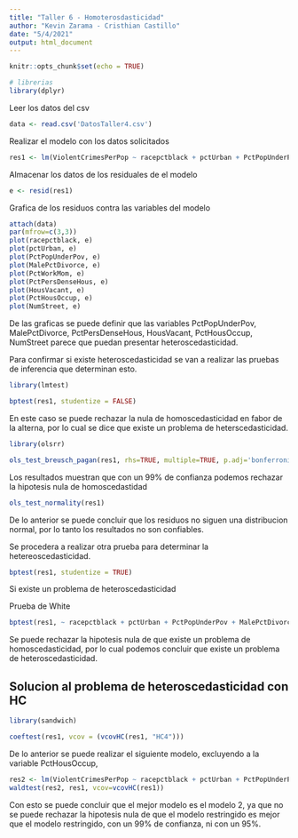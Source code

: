 ```yaml
---
title: "Taller 6 - Homoterosdasticidad"
author: "Kevin Zarama - Cristhian Castillo"
date: "5/4/2021"
output: html_document
---
```


```r
knitr::opts_chunk$set(echo = TRUE)
```

```r
# librerias
library(dplyr)
```

Leer los datos del csv

```r
data <- read.csv('DatosTaller4.csv')
```

Realizar el modelo con los datos solicitados

```r
res1 <- lm(ViolentCrimesPerPop ~ racepctblack + pctUrban + PctPopUnderPov + MalePctDivorce + PctWorkMom + PctPersDenseHous + HousVacant + PctHousOccup + NumStreet, data)
```

Almacenar los datos de los residuales de el modelo

```r
e <- resid(res1)
```

Grafica de los residuos contra las variables del modelo

```r
attach(data)
par(mfrow=c(3,3))
plot(racepctblack, e)
plot(pctUrban, e)
plot(PctPopUnderPov, e)
plot(MalePctDivorce, e)
plot(PctWorkMom, e)
plot(PctPersDenseHous, e)
plot(HousVacant, e)
plot(PctHousOccup, e)
plot(NumStreet, e)
```

De las graficas se puede definir que las variables PctPopUnderPov, MalePctDivorce, PctPersDenseHous, HousVacant, PctHousOccup, NumStreet parece que puedan presentar heteroscedasticidad.

Para confirmar si existe heteroscedasticidad se van a realizar las pruebas de inferencia que determinan esto.

```r
library(lmtest)
```

```r
bptest(res1, studentize = FALSE)
```

En este caso se puede rechazar la nula de homoscedasticidad en fabor de la alterna, por lo cual se dice que existe un problema de heterscedasticidad.

```r
library(olsrr)
```

```r
ols_test_breusch_pagan(res1, rhs=TRUE, multiple=TRUE, p.adj='bonferroni')
```

Los resultados muestran que con un 99% de confianza podemos rechazar la hipotesis nula de homoscedastidad

```r
ols_test_normality(res1)
```

De lo anterior se puede concluir que los residuos no siguen una distribucion normal, por lo tanto los resultados no son confiables.

Se procedera a realizar otra prueba para determinar la hetereoscedasticidad.

```r
bptest(res1, studentize = TRUE)
```

Si existe un problema de heteroscedasticidad

Prueba de White

```r
bptest(res1, ~ racepctblack + pctUrban + PctPopUnderPov + MalePctDivorce + PctWorkMom + PctPersDenseHous + HousVacant + PctHousOccup + NumStreet)
```

Se puede rechazar la hipotesis nula de que existe un problema de homoscedasticidad, por lo cual podemos concluir que existe un problema de heteroscedasticidad.

## Solucion al problema de heteroscedasticidad con HC

```r
library(sandwich)
```

```r

coeftest(res1, vcov = (vcovHC(res1, "HC4"))) 
```

De lo anterior se puede realizar el siguiente modelo, excluyendo a la variable PctHousOccup,

```r
res2 <- lm(ViolentCrimesPerPop ~ racepctblack + pctUrban + PctPopUnderPov + MalePctDivorce + PctWorkMom + PctPersDenseHous + HousVacant + NumStreet)
waldtest(res2, res1, vcov=vcovHC(res1))
```

Con esto se puede concluir que el mejor modelo es el modelo 2, ya que no se puede rechazar la hipotesis nula de que el modelo restringido es mejor que el modelo restringido, con un 99% de confianza, ni con un 95%.
